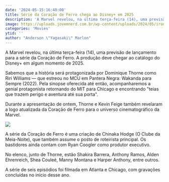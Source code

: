 ```yaml
---
date: '2024-05-15:16:40:00'
title: Série da Coração de Ferro chega ao Disney+ em 2025
description: 'A Marvel revelou, na última terça-feira (14), uma previsão de lançamento para a série da Coração de Ferro. A produção deve chegar ao catálogo do Disney+ em algum momento de 2025.'
image: https://uploads.jovemnerd.com.br/wp-content/uploads/2024/05/ironheart__2p6ejy1g.jpg
categories: 'Movies'
ytid: ''
author: "Anderson \"Yagasaki\" Marlon"
---
```


A Marvel revelou, na última terça-feira (14), uma previsão de lançamento para a série da Coração de Ferro. A produção deve chegar ao catálogo do Disney+ em algum momento de 2025.

Sabemos que a história será protagonizada por Dominique Thorne como Riri Williams — que estreou no MCU em Pantera Negra: Wakanda para Sempre (2022). Pela sinopse oferecida até então,  acompanharemos a genial protagonista retornando do MIT para Chicago e encontrando "teias que trazem perigo e aventura até sua porta".

Durante a apresentação de ontem, Thorne e Kevin Feige também revelaram a logo atualizada da Coração de Ferro para o universo cinematográfico da Marvel.

![](https://pbs.twimg.com/media/GNkfu0oXEAILkGX?format=jpg&name=small)

A série da Coração de Ferro é uma criação de Chinaka Hodge (O Clube da Meia-Noite), que também assume o posto de roteirista principal. Os bastidores ainda contam com Ryan Coogler como produtor executivo.

No elenco, junto de Thorne, estão Shakira Barrera, Anthony Ramos, Alden Ehrenreich, Shea Couleé, Manny Montana e Harper Anthony, entre outros.

A série de seis episódios foi filmada em Atlanta e Chicago, com gravações concluídas no início desse ano.
